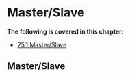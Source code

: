 # Master/Slave


**The following is covered in this chapter:**

- [25.1 Master/Slave](https://vibemanual.compulite.com/masterslave.html#masterslave-1)


## Master/Slave




